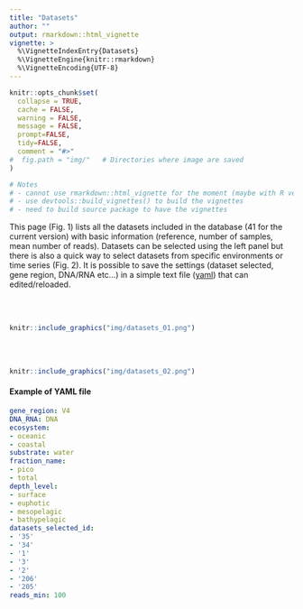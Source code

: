 ```yaml
---
title: "Datasets"
author: ""
output: rmarkdown::html_vignette
vignette: >
  %\VignetteIndexEntry{Datasets}
  %\VignetteEngine{knitr::rmarkdown}
  %\VignetteEncoding{UTF-8}
---
```


```r
knitr::opts_chunk$set(
  collapse = TRUE,
  cache = FALSE,
  warning = FALSE,
  message = FALSE,
  prompt=FALSE,
  tidy=FALSE,
  comment = "#>" 
#  fig.path = "img/"   # Directories where image are saved
)

# Notes
# - cannot use rmarkdown::html_vignette for the moment (maybe with R version 4.0)
# - use devtools::build_vignettes() to build the vignettes
# - need to build source package to have the vignettes
```


This page (Fig. 1) lists all the datasets included in the database (41 for the current version)  with basic information (reference, number of samples, mean number of reads).  Datasets can be selected using the left panel but there is also a quick way to select datasets from specific environments or time series (Fig. 2). It is possible to save the settings (dataset selected, gene region, DNA/RNA etc...) in a simple text file ([yaml](https://en.wikipedia.org/wiki/YAML)) that can edited/reloaded.

<br />
<br />
```r
knitr::include_graphics("img/datasets_01.png")
```
<br />
<br />
```r
knitr::include_graphics("img/datasets_02.png")
```


#### Example of YAML file

```yaml
gene_region: V4
DNA_RNA: DNA
ecosystem:
- oceanic
- coastal
substrate: water
fraction_name:
- pico
- total
depth_level:
- surface
- euphotic
- mesopelagic
- bathypelagic
datasets_selected_id:
- '35'
- '34'
- '1'
- '3'
- '2'
- '206'
- '205'
reads_min: 100
```

